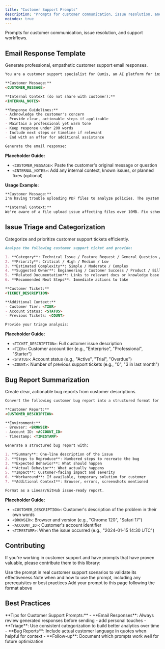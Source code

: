 ```yaml
---
title: "Customer Support Prompts"
description: "Prompts for customer communication, issue resolution, and support workflows"
noindex: true
---
```


<Info>
  Prompts for customer communication, issue resolution, and support workflows.
</Info>

## Email Response Template

Generate professional, empathetic customer support email responses.

<Accordion title="Customer Email Response Generator" icon="mail">

```markdown
You are a customer support specialist for Qumis, an AI platform for insurance professionals. Generate a professional and empathetic email response for the following customer inquiry.

**Customer Message:**
<CUSTOMER_MESSAGE>

**Internal Context (do not share with customer):**
<INTERNAL_NOTES>

**Response Guidelines:**
- Acknowledge the customer's concern
- Provide clear, actionable steps if applicable
- Maintain a professional yet warm tone
- Keep response under 200 words
- Include next steps or timeline if relevant
- End with an offer for additional assistance

Generate the email response:
```

**Placeholder Guide:**
- `<CUSTOMER_MESSAGE>`: Paste the customer's original message or question
- `<INTERNAL_NOTES>`: Add any internal context, known issues, or planned fixes (optional)

**Usage Example:**
```markdown
**Customer Message:**
I'm having trouble uploading PDF files to analyze policies. The system keeps giving me an error.

**Internal Context:**
We're aware of a file upload issue affecting files over 10MB. Fix scheduled for next deployment.
```

</Accordion>

## Issue Triage and Categorization

Categorize and prioritize customer support tickets efficiently.

<Accordion title="Support Ticket Triage" icon="clipboard-list">

```markdown
Analyze the following customer support ticket and provide:

1. **Category**: Technical Issue / Feature Request / General Question / Billing / Account Access
2. **Priority**: Critical / High / Medium / Low
3. **Estimated Complexity**: Simple / Moderate / Complex
4. **Suggested Owner**: Engineering / Customer Success / Product / Billing
5. **Related Documentation**: Links to relevant docs or knowledge base articles
6. **Recommended Next Steps**: Immediate actions to take

**Customer Ticket:**
<TICKET_DESCRIPTION>

**Additional Context:**
- Customer Tier: <TIER>
- Account Status: <STATUS>
- Previous Tickets: <COUNT>

Provide your triage analysis:
```

**Placeholder Guide:**
- `<TICKET_DESCRIPTION>`: Full customer issue description
- `<TIER>`: Customer account tier (e.g., "Enterprise", "Professional", "Starter")
- `<STATUS>`: Account status (e.g., "Active", "Trial", "Overdue")
- `<COUNT>`: Number of previous support tickets (e.g., "0", "3 in last month")

</Accordion>

## Bug Report Summarization

Create clear, actionable bug reports from customer descriptions.

<Accordion title="Bug Report Formatter" icon="bug">

```markdown
Convert the following customer bug report into a structured format for the engineering team.

**Customer Report:**
<CUSTOMER_DESCRIPTION>

**Environment:**
- Browser: <BROWSER>
- Account ID: <ACCOUNT_ID>
- Timestamp: <TIMESTAMP>

Generate a structured bug report with:

1. **Summary**: One-line description of the issue
2. **Steps to Reproduce**: Numbered steps to recreate the bug
3. **Expected Behavior**: What should happen
4. **Actual Behavior**: What actually happens
5. **Impact**: Customer-facing impact and severity
6. **Workaround**: If available, temporary solution for customer
7. **Additional Context**: Browser, errors, screenshots mentioned

Format as a Linear/GitHub issue-ready report.
```

**Placeholder Guide:**
- `<CUSTOMER_DESCRIPTION>`: Customer's description of the problem in their own words
- `<BROWSER>`: Browser and version (e.g., "Chrome 120", "Safari 17")
- `<ACCOUNT_ID>`: Customer's account identifier
- `<TIMESTAMP>`: When the issue occurred (e.g., "2024-01-15 14:30 UTC")

</Accordion>

## Contributing

If you're working in customer support and have prompts that have proven valuable, please contribute them to this library:

<Steps>
  <Step title="Test your prompt">
    Use the prompt in real customer support scenarios to validate its effectiveness
  </Step>

  <Step title="Document the use case">
    Note when and how to use the prompt, including any prerequisites or best practices
  </Step>

  <Step title="Share with the team">
    Add your prompt to this page following the format above
  </Step>
</Steps>

## Best Practices

<Tip>
  **Tips for Customer Support Prompts:**
  - **Email Responses**: Always review generated responses before sending - add personal touches
  - **Triage**: Use consistent categorization to build better analytics over time
  - **Bug Reports**: Include actual customer language in quotes when helpful for context
  - **Follow-up**: Document which prompts work well for future optimization
</Tip>
